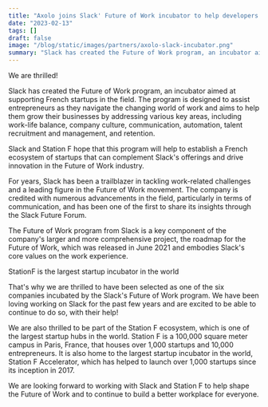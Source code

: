 ```yaml
---
title: "Axolo joins Slack' Future of Work incubator to help developers review pull requests"
date: "2023-02-13"
tags: []
draft: false
image: "/blog/static/images/partners/axolo-slack-incubator.png"
summary: "Slack has created the Future of Work program, an incubator aimed at supporting French startups in the field. The program is designed to assist entrepreneurs as they navigate the changing world of work and aims to help them grow their businesses by addressing various key areas, including work-life balance, company culture, communication, automation, talent recruitment and management, and retention."
---
```


<ImageContainer
  alt="sweaty-hands"
  src="/blog/static/images/partners/axolo-slack-incubator.png"
  classNameDiv="mx-20 lg:mx-48"
  classNameImage=""
  width={2576}
  height={1716}
/>

<span className="rainbow-button text-lg font-bold hover:cursor-auto">We are thrilled!</span>

Slack has created the Future of Work program, an incubator aimed at supporting French startups in the field. The program is designed to assist entrepreneurs as they navigate the changing world of work and aims to help them grow their businesses by addressing various key areas, including work-life balance, company culture, communication, automation, talent recruitment and management, and retention.

Slack and Station F hope that this program will help to establish a French ecosystem of startups that can complement Slack's offerings and drive innovation in the Future of Work industry.

<ImageContainer
  alt="Slack's future of work"
  src="/blog/static/images/partners/slack-future-of-work.webp"
  classNameDiv="mx-20 lg:mx-48"
  classNameImage=""
  width={500}
  height={500}
/>

For years, Slack has been a trailblazer in tackling work-related challenges and a leading figure in
the Future of Work movement. The company is credited with numerous advancements in the field,
particularly in terms of communication, and has been one of the first to share its insights through
the Slack Future Forum.

The <NoFollowLink url="https://slack.com/intl/en-gb/blog/transformation/roadmap-for-the-future-of-work">
Future of Work</NoFollowLink> program from Slack is a key component of the company's larger and more comprehensive
project, the roadmap for the Future of Work, which was released in June 2021 and embodies Slack's core
values on the work experience.

<ImageContainer
  alt="station f"
  src="/blog/static/images/partners/stationf.jpg"
  classNameDiv="mx-20 lg:mx-48"
  classNameImage=""
  width={1440}
  height={960}
/>
<SubImageText classNameDiv="" classNameText="lg:w-80 ">
  StationF is the largest startup incubator in the world
</SubImageText>

That's why we are thrilled to have been selected as one of the six companies incubated by the Slack's Future of Work program. We have been loving working on Slack for the past few years and are excited to be able to continue to do so, with their help!

We are also thrilled to be part of the Station F ecosystem, which is one of the largest startup hubs in the world. Station F is a 100,000 square meter campus in Paris, France, that houses over 1,000 startups and 10,000 entrepreneurs. It is also home to the largest startup incubator in the world, Station F Accelerator, which has helped to launch over 1,000 startups since its inception in 2017.

We are looking forward to working with Slack and Station F to help shape the Future of Work and to continue to build a better workplace for everyone.
